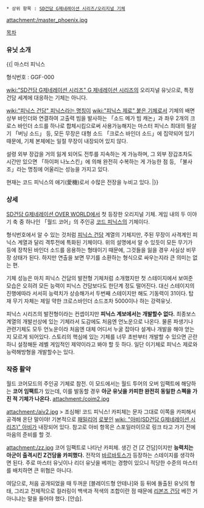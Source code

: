  * 상위 항목 : [[SD건담 G제네레이션 시리즈/오리지널 기체]]

attachment:/master_phoenix.jpg

[[목차]]

=== 유닛 소개 ===
{{|
마스터 피닉스

형식번호 : GGF-000 

[[wiki:"SD건담 G제네레이션 시리즈" G 제네레이션 시리즈]]의 오리지널 유닛으로, 특정 건담 세계에 대응하는 기체는 아니다.

[[wiki:"피닉스 건담" 피닉스라는 명칭이]] [[wiki:"피닉스 제로" 붙은 기체]]로서 기체의 배면 상부 바인더와 연결하여 고출력 빔을 발사하는 「소드 메가 빔 캐논」과 좌우 2개의 크로스 바인더 소드를 하나로 합체시킴으로써 사용가능해지는 마스터 피닉스 최대의 필살기 「버닝 소드」 등, 모든 무장은 대형 소드 「크로스 바인더 소드」에 집약되어 있기 때문에, 기체 본체에는 일절 무장이 내장되어 있지 않다.
 
설령 외부 장갑을 거의 잃게 되어도 전투를 지속하는 게 가능하며, 그 외부 장갑조차도 시간만 있으면 「하이퍼 나노스킨」에 의해 완전히 수복하는 게 가능한 점 등, 「불사조」라는 명칭에 어울리는 성능을 가지고 있다.
 
현재는 코드 피닉스의 애기(愛機)로서 수많은 전장을 누비고 있다.
|}}


=== 상세 ===
[[SD건담 G제네레이션 OVER WORLD]]에서 첫 등장한 오리지널 기체. 게임 내의 두 이야기 축 중 하나인 「월드 코어」의 주인공 [[코드 피닉스]]의 기체이다.
   
형식번호에서 알 수 있는 것처럼 [[피닉스 건담]] 계열의 기체지만, 주된 무장이 사격계인 피닉스 계열과 달리 격투전에 특화된 기체이다. 위의 설명에서 알 수 있듯이 모든 무기가 등에 장착된 바인더 소드를 응용하는 형태이기 때문에, 그것들을 잃을 경우 사실상 비무장 상태가 된다. 하지만 연출을 보면 무기를 소환하는 형식으로 싸우는지라 큰 의미는 없는 편. 

기체 성능은 마치 피닉스 건담의 발전형 기체처럼 소개했지만 첫 스테이지에서 보여준 모습은 오히려 모든 능력이 피닉스 건담보다도 한단계 정도 떨어진다. 대신 스테이지의 진행에따라 서서히 능력치가 상승해가서 두번째 스테이지만 해도 기동력이 31이다. 탑재 무기 자체는 제일 약한 크로스바인더 소드조차 5000이나 하는 강력유닛. 

피닉스 시리즈의 발전형이라는 컨셉이지만 '''피닉스 계보에서는 개발할수 없다.''' 최종보스계열의 개발선상에 있는 기체라서 도감에도 처음엔 언노운으로 나온다. 물론 파생기나 관련기체도 모두 언노운이라 처음엔 대체 어디서 누굴 잡아다 설계나 개발을 해야 얻는지 모르게 되어있다. 스토리의 핵심에 있는 기체를 너무 초반부터 개발할 수 있으면 곤란하니 설정해둔 레벨 게임적인 제약이라고 봐야 할 듯 하다. 일단 이기체로 피닉스 제로와 능력해방형을 개발할수는 있다.

=== 작중 활약 ===
월드 코어모드의 주인공 기체로 참전. 이 모드에서는 월드 투어의 오버 임팩트에 해당하는 '''코어 임팩트'''가 있는데, 이를 발동할 경우 '''아군 유닛을 카피한 완전히 동일한 스펙을 가진 적 기체가 나온다.'''
attachment:/coim2.jpg

attachment:/aiv2.jpg
> 조심해! 코드 피닉스! 카피체는 문자 그대로 이쪽을 카피해서 공격해 온단 말이야!
기본적으로 [[패밀리어]] [[로봇]]인 [[wiki: "아비(SD건담 G제네레이션 시리즈)" 아비]]가 내장되어 있다. 참고로 아비 항목은 스포일러이므로 링크 타고 가기 전에 마음의 준비를 할 것.

attachment:/zz.jpg
코어 임팩트로 나타난 카피체. 생긴 건 [Z 건담]이지만 '''능력치는 아군이 출격시킨 Z건담을 카피했다.''' 전작의 [[바르바토스]]가 등장하는 스테이지를 생각하면 된다. 주로 마스터 유닛이나 리더 유닛을 베끼는 경향이 있으니 적당한 수준의 마스터를 배치하면 큰 위협은 아니다.

여담으로, 처음 공개되었을 때 두꺼운 [블레이드형 안테나]와 등 뒤에 돌출된 유닛의 형태, 그리고 전체적으로 컬러링이 백색과 적색의 조합이란 점 때문에 [[리본즈 건담]] 베낀 거 아니냐는 말을 들어야 했다. [안습]. 

